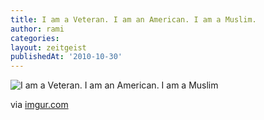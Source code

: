 ```yaml
---
title: I am a Veteran. I am an American. I am a Muslim.
author: rami
categories:
layout: zeitgeist
publishedAt: '2010-10-30'
---
```


![I am a Veteran. I am an American. I am a Muslim](/assets/images/content/zeitgeist/i-am-a-veteran-american-muslim.jpg)

  
via <a href="http://imgur.com/w3huU&QRSPg&Nn1Bn">imgur.com</a>
